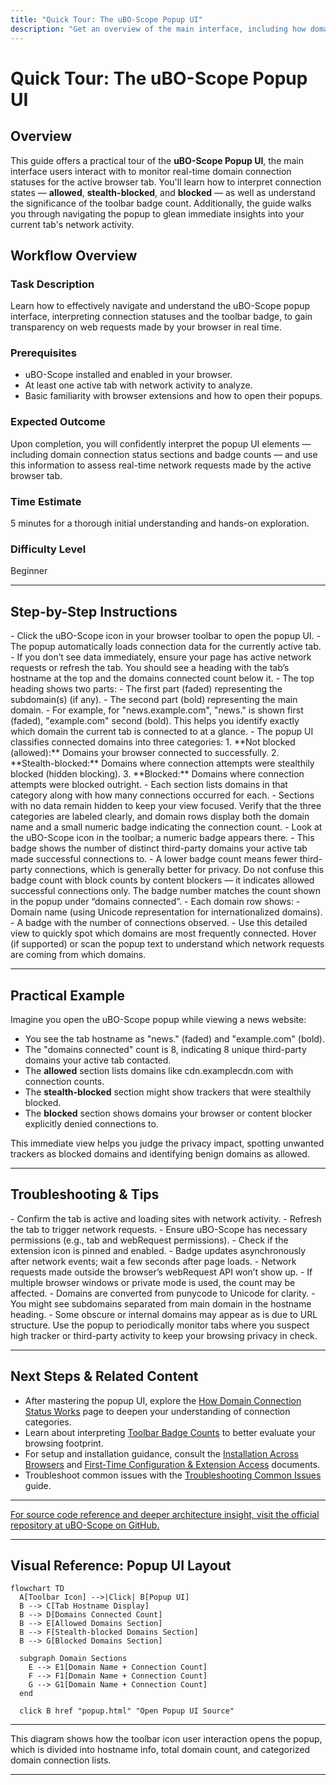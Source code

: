 ```yaml
---
title: "Quick Tour: The uBO-Scope Popup UI"
description: "Get an overview of the main interface, including how domain connection statuses (allowed, stealth, blocked) are displayed, how to interpret the toolbar badge count, and how to navigate the popup for real-time tab insights."
---
```


# Quick Tour: The uBO-Scope Popup UI

## Overview
This guide offers a practical tour of the **uBO-Scope Popup UI**, the main interface users interact with to monitor real-time domain connection statuses for the active browser tab. You'll learn how to interpret connection states — **allowed**, **stealth-blocked**, and **blocked** — as well as understand the significance of the toolbar badge count. Additionally, the guide walks you through navigating the popup to glean immediate insights into your current tab's network activity.

## Workflow Overview

### Task Description
Learn how to effectively navigate and understand the uBO-Scope popup interface, interpreting connection statuses and the toolbar badge, to gain transparency on web requests made by your browser in real time.

### Prerequisites
- uBO-Scope installed and enabled in your browser.
- At least one active tab with network activity to analyze.
- Basic familiarity with browser extensions and how to open their popups.

### Expected Outcome
Upon completion, you will confidently interpret the popup UI elements — including domain connection status sections and badge counts — and use this information to assess real-time network requests made by the active browser tab.

### Time Estimate
5 minutes for a thorough initial understanding and hands-on exploration.

### Difficulty Level
Beginner

---

## Step-by-Step Instructions

<Steps>
<Step title="Open the uBO-Scope Popup">
- Click the uBO-Scope icon in your browser toolbar to open the popup UI.
- The popup automatically loads connection data for the currently active tab.
- If you don’t see data immediately, ensure your page has active network requests or refresh the tab.

<Check>
You should see a heading with the tab’s hostname at the top and the domains connected count below it.
</Check>
</Step>

<Step title="Interpret the Tab Hostname Display">
- The top heading shows two parts:
  - The first part (faded) representing the subdomain(s) (if any).
  - The second part (bold) representing the main domain.
- For example, for "news.example.com", "news." is shown first (faded), "example.com" second (bold).

<Info>
This helps you identify exactly which domain the current tab is connected to at a glance.
</Info>
</Step>

<Step title="Understand Domain Connection Status Sections">
- The popup UI classifies connected domains into three categories:
  1. **Not blocked (allowed):** Domains your browser connected to successfully.
  2. **Stealth-blocked:** Domains where connection attempts were stealthily blocked (hidden blocking).
  3. **Blocked:** Domains where connection attempts were blocked outright.
- Each section lists domains in that category along with how many connections occurred for each.
- Sections with no data remain hidden to keep your view focused.

<Check>
Verify that the three categories are labeled clearly, and domain rows display both the domain name and a small numeric badge indicating the connection count.
</Check>
</Step>

<Step title="Check the Toolbar Badge Count">
- Look at the uBO-Scope icon in the toolbar; a numeric badge appears there.
- This badge shows the number of distinct third-party domains your active tab made successful connections to.
- A lower badge count means fewer third-party connections, which is generally better for privacy.

<Warning>
Do not confuse this badge count with block counts by content blockers — it indicates allowed successful connections only.
</Warning>

<Check>
The badge number matches the count shown in the popup under “domains connected”.
</Check>
</Step>

<Step title="Navigate and Explore Domain Detail Rows">
- Each domain row shows:
  - Domain name (using Unicode representation for internationalized domains).
  - A badge with the number of connections observed.
- Use this detailed view to quickly spot which domains are most frequently connected.

<Tip>
Hover (if supported) or scan the popup text to understand which network requests are coming from which domains.
</Tip>
</Step>
</Steps>

---

## Practical Example

Imagine you open the uBO-Scope popup while viewing a news website:

- You see the tab hostname as "news." (faded) and "example.com" (bold).
- The "domains connected" count is 8, indicating 8 unique third-party domains your active tab contacted.
- The **allowed** section lists domains like cdn.examplecdn.com with connection counts.
- The **stealth-blocked** section might show trackers that were stealthily blocked.
- The **blocked** section shows domains your browser or content blocker explicitly denied connections to.

This immediate view helps you judge the privacy impact, spotting unwanted trackers as blocked domains and identifying benign domains as allowed.

---

## Troubleshooting & Tips

<AccordionGroup title="Troubleshooting Common Popup UI Issues">
<Accordion title="No Data Displayed in Popup">
- Confirm the tab is active and loading sites with network activity.
- Refresh the tab to trigger network requests.
- Ensure uBO-Scope has necessary permissions (e.g., tab and webRequest permissions).
- Check if the extension icon is pinned and enabled.
</Accordion>

<Accordion title="Badge Count Does Not Update as Expected">
- Badge updates asynchronously after network events; wait a few seconds after page loads.
- Network requests made outside the browser’s webRequest API won’t show up.
- If multiple browser windows or private mode is used, the count may be affected.
</Accordion>

<Accordion title="Domain Names Appear in Unexpected Format">
- Domains are converted from punycode to Unicode for clarity.
- You might see subdomains separated from main domain in the hostname heading.
- Some obscure or internal domains may appear as is due to URL structure.
</Accordion>
</AccordionGroup>

<Tip>
Use the popup to periodically monitor tabs where you suspect high tracker or third-party activity to keep your browsing privacy in check.
</Tip>

---

## Next Steps & Related Content

- After mastering the popup UI, explore the [How Domain Connection Status Works](https://example.com/guides/analyzing-network-activity/how-domain-connection-status-works) page to deepen your understanding of connection categories.
- Learn about interpreting [Toolbar Badge Counts](https://example.com/guides/analyzing-network-activity/interpreting-badge-count) to better evaluate your browsing footprint.
- For setup and installation guidance, consult the [Installation Across Browsers](https://example.com/getting-started/essentials/installation) and [First-Time Configuration & Extension Access](https://example.com/getting-started/essentials/configuration-basics) documents.
- Troubleshoot common issues with the [Troubleshooting Common Issues](https://example.com/getting-started/essentials/troubleshooting) guide.

---

<u>For source code reference and deeper architecture insight, visit the official repository at [uBO-Scope on GitHub](https://github.com/gorhill/uBO-Scope).</u>


---

## Visual Reference: Popup UI Layout

```mermaid
flowchart TD
  A[Toolbar Icon] -->|Click| B[Popup UI]
  B --> C[Tab Hostname Display]
  B --> D[Domains Connected Count]
  B --> E[Allowed Domains Section]
  B --> F[Stealth-blocked Domains Section]
  B --> G[Blocked Domains Section]

  subgraph Domain Sections
    E --> E1[Domain Name + Connection Count]
    F --> F1[Domain Name + Connection Count]
    G --> G1[Domain Name + Connection Count]
  end

  click B href "popup.html" "Open Popup UI Source"
```

---

This diagram shows how the toolbar icon user interaction opens the popup, which is divided into hostname info, total domain count, and categorized domain connection lists.


---